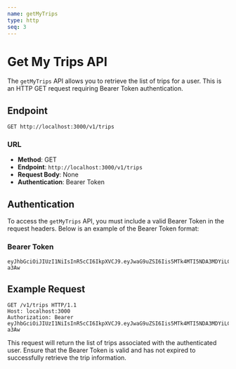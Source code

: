 ```yaml
---
name: getMyTrips
type: http
seq: 3
---
```


# Get My Trips API

The `getMyTrips` API allows you to retrieve the list of trips for a user. This is an HTTP GET request requiring Bearer Token authentication.

## Endpoint

`GET http://localhost:3000/v1/trips`

### URL
- **Method**: GET
- **Endpoint**: `http://localhost:3000/v1/trips`
- **Request Body**: None
- **Authentication**: Bearer Token

## Authentication

To access the `getMyTrips` API, you must include a valid Bearer Token in the request headers. Below is an example of the Bearer Token format:

### Bearer Token
```
eyJhbGciOiJIUzI1NiIsInR5cCI6IkpXVCJ9.eyJwaG9uZSI6Iis5MTk4MTI5NDA3MDYiLCJ1aWQiOiI1Z2VhcGdhcHhzIn0.yNyKfoOQouzSNDwp_5rJ9CAEMVJo5uqueJHNpG-a3Aw
```

## Example Request

```http
GET /v1/trips HTTP/1.1
Host: localhost:3000
Authorization: Bearer eyJhbGciOiJIUzI1NiIsInR5cCI6IkpXVCJ9.eyJwaG9uZSI6Iis5MTk4MTI5NDA3MDYiLCJ1aWQiOiI1Z2VhcGdhcHhzIn0.yNyKfoOQouzSNDwp_5rJ9CAEMVJo5uqueJHNpG-a3Aw
```

This request will return the list of trips associated with the authenticated user. Ensure that the Bearer Token is valid and has not expired to successfully retrieve the trip information.